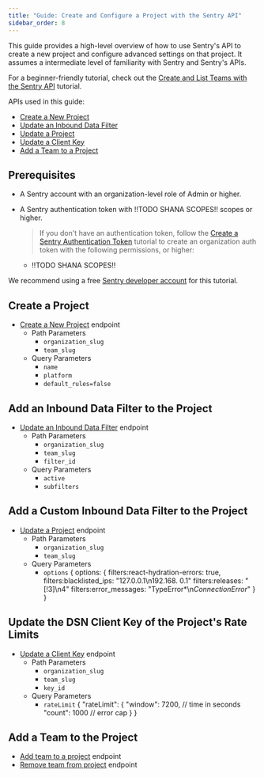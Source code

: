 ```yaml
---
title: "Guide: Create and Configure a Project with the Sentry API"
sidebar_order: 8
---
```


This guide provides a high-level overview of how to use Sentry's API to create a new project and configure advanced settings on that project. It assumes a intermediate level of familiarity with Sentry and Sentry's APIs.

For a beginner-friendly tutorial, check out the [Create and List Teams with the Sentry API](/api/guides/teams-tutorial/) tutorial.

APIs used in this guide:

- [Create a New Project](/api/projects/create-a-new-project/)
- [Update an Inbound Data Filter](/api/projects/update-an-inbound-data-filter/)
- [Update a Project](/api/projects/update-a-project/)
- [Update a Client Key](/api/projects/update-a-client-key/)
- [Add a Team to a Project](/api/projects/add-a-team-to-a-project/)

## Prerequisites

- A Sentry account with an organization-level role of Admin or higher.
- A Sentry authentication token with !!TODO SHANA SCOPES!! scopes or higher.

  > If you don't have an authentication token, follow the [Create a Sentry Authentication Token](/api/guides/create-auth-token) tutorial to create an organization auth token with the following permissions, or higher:

    - !!TODO SHANA SCOPES!!

We recommend using a free [Sentry developer account](https://sentry.io/pricing/) for this tutorial.

## Create a Project

- [Create a New Project](https://docs.sentry.io/api/projects/create-a-new-project/) endpoint
    - Path Parameters
        - `organization_slug`
        - `team_slug`
    - Query Parameters
        - `name`
        - `platform`
        - `default_rules=false`

## Add an Inbound Data Filter to the Project

- [Update an Inbound Data Filter](https://docs.sentry.io/api/projects/update-an-inbound-data-filter/) endpoint
    - Path Parameters
        - `organization_slug`
        - `team_slug`
        - `filter_id`
    - Query Parameters
        - `active`
        - `subfilters`

## Add a Custom Inbound Data Filter to the Project

- [Update a Project](https://docs.sentry.io/api/projects/update-a-project/) endpoint
    - Path Parameters
        - `organization_slug`
        - `team_slug`
    - Query Parameters
        - `options`
        {
          options: {
            filters:react-hydration-errors: true,
            filters:blacklisted_ips: "127.0.0.1\n192.168. 0.1"
            filters:releases: "[!3]\n4"
            filters:error_messages: "TypeError*\n*ConnectionError*"
          }
        }

## Update the DSN Client Key of the Project's Rate Limits

- [Update a Client Key](https://docs.sentry.io/api/projects/update-a-client-key/) endpoint
    - Path Parameters
        - `organization_slug`
        - `team_slug`
        - `key_id`
    - Query Parameters
        - `rateLimit`
        {
          "rateLimit": {
            "window": 7200, // time in seconds
            "count": 1000 // error cap
          }
        }

## Add a Team to the Project

- [Add team to a project](https://docs.sentry.io/api/projects/add-a-team-to-a-project/) endpoint
- [Remove team from project](https://docs.sentry.io/api/projects/delete-a-team-from-a-project/) endpoint
